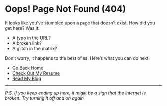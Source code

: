 # Oops! Page Not Found (404)

It looks like you've stumbled upon a page that doesn't exist. How did you get here? Was it:

-   A typo in the URL?
-   A broken link?
-   A glitch in the matrix?

Don't worry, it happens to the best of us. Here's what you can do next:

-   [Go Back Home](https://ozanozbeker.io)
-   [Check Out My Resume](https://ozanozbeker.io/resume)
-   [Read My Blog](https://ozanozbeker.io/blog)

------------------------------------------------------------------------

*P.S. If you keep ending up here, it might be a sign that the internet is broken. Try turning it off and on again.*
